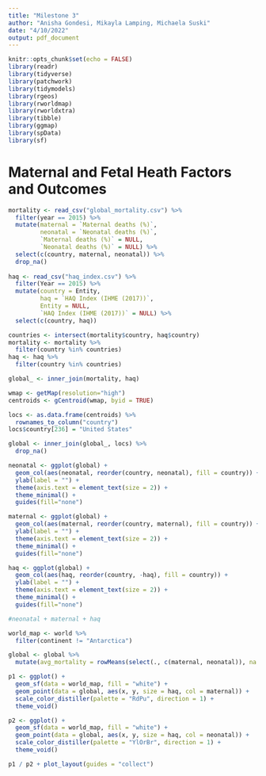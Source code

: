 ```yaml
---
title: "Milestone 3"
author: "Anisha Gondesi, Mikayla Lamping, Michaela Suski"
date: "4/10/2022"
output: pdf_document
---
```


```r
knitr::opts_chunk$set(echo = FALSE)
library(readr)
library(tidyverse)
library(patchwork)
library(tidymodels)
library(rgeos)
library(rworldmap)
library(rworldxtra)
library(tibble)
library(ggmap)
library(spData)
library(sf)
```

# Maternal and Fetal Heath Factors and Outcomes

```r
mortality <- read_csv("global_mortality.csv") %>%
  filter(year == 2015) %>%
  mutate(maternal = `Maternal deaths (%)`,
         neonatal = `Neonatal deaths (%)`,
         `Maternal deaths (%)` = NULL,
         `Neonatal deaths (%)` = NULL) %>%
  select(c(country, maternal, neonatal)) %>%
  drop_na()
  
haq <- read_csv("haq_index.csv") %>%
  filter(Year == 2015) %>%
  mutate(country = Entity,
         haq = `HAQ Index (IHME (2017))`,
         Entity = NULL,
         `HAQ Index (IHME (2017))` = NULL) %>%
  select(c(country, haq))
```

```r
countries <- intersect(mortality$country, haq$country)
mortality <- mortality %>%
  filter(country %in% countries)
haq <- haq %>%
  filter(country %in% countries)

global_ <- inner_join(mortality, haq)
```

```r
wmap <- getMap(resolution="high")
centroids <- gCentroid(wmap, byid = TRUE)

locs <- as.data.frame(centroids) %>%
  rownames_to_column("country")
locs$country[236] = "United States"

global <- inner_join(global_, locs) %>%
  drop_na()
```

```r
neonatal <- ggplot(global) +
  geom_col(aes(neonatal, reorder(country, neonatal), fill = country)) +
  ylab(label = "") +
  theme(axis.text = element_text(size = 2)) +
  theme_minimal() + 
  guides(fill="none")

maternal <- ggplot(global) + 
  geom_col(aes(maternal, reorder(country, maternal), fill = country)) +
  ylab(label = "") +
  theme(axis.text = element_text(size = 2)) +
  theme_minimal() + 
  guides(fill="none")

haq <- ggplot(global) + 
  geom_col(aes(haq, reorder(country, -haq), fill = country)) +
  ylab(label = "") +
  theme(axis.text = element_text(size = 2)) +
  theme_minimal() + 
  guides(fill="none")

#neonatal + maternal + haq
```

```r
world_map <- world %>%
  filter(continent != "Antarctica")

global <- global %>%
  mutate(avg_mortality = rowMeans(select(., c(maternal, neonatal)), na.rm = TRUE))

p1 <- ggplot() +
  geom_sf(data = world_map, fill = "white") +
  geom_point(data = global, aes(x, y, size = haq, col = maternal)) +
  scale_color_distiller(palette = "RdPu", direction = 1) +
  theme_void()

p2 <- ggplot() +
  geom_sf(data = world_map, fill = "white") +
  geom_point(data = global, aes(x, y, size = haq, col = neonatal)) +
  scale_color_distiller(palette = "YlOrBr", direction = 1) +
  theme_void()

p1 / p2 + plot_layout(guides = "collect")
```


